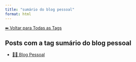 ```yaml
---
title: "sumário do blog pessoal"
format: html
---
```


[⬅ Voltar para Todas as Tags](../tags.qmd)

## Posts com a tag **sumário do blog pessoal**

- [🧑‍💻 Blog Pessoal](/posts/pessoal/index.html)
